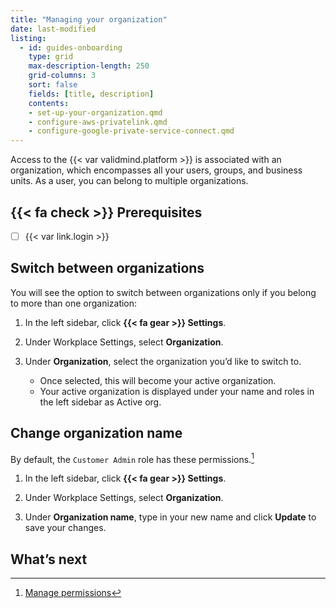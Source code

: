 ```yaml
---
title: "Managing your organization"
date: last-modified
listing:
  - id: guides-onboarding
    type: grid
    max-description-length: 250
    grid-columns: 3
    sort: false
    fields: [title, description]
    contents:
    - set-up-your-organization.qmd
    - configure-aws-privatelink.qmd
    - configure-google-private-service-connect.qmd
---
```


Access to the {{< var validmind.platform >}} is associated with an organization, which encompasses all your users, groups, and business units. As a user, you can belong to multiple organizations.

::: {.prereq}

## {{< fa check >}} Prerequisites

- [ ] {{< var link.login >}}

:::

## Switch between organizations

You will see the option to switch between organizations only if you belong to more than one organization:

1. In the left sidebar, click **{{< fa gear >}} Settings**. 

2. Under Workplace Settings, select **Organization**.

3. Under **Organization**, select the organization you'd like to switch to.

    - Once selected, this will become your active organization. 
    - Your active organization is displayed under your name and roles in the left sidebar as Active org.

## Change organization name

::: {.callout title="To change your organization's name, you must have sufficient organization permissions."}
By default, the `Customer Admin` role has these permissions.[^1]
:::

1. In the left sidebar, click **{{< fa gear >}} Settings**. 

2. Under Workplace Settings, select **Organization**.

3. Under **Organization name**, type in your new name and click **Update** to save your changes.

## What's next

:::{#guides-onboarding}
:::



<!-- FOOTNOTES -->

[^1]: [Manage permissions](/guide/configuration/manage-permissions.qmd)

